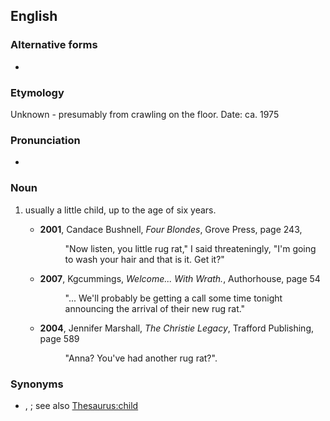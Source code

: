 {{also|rugrat}}

==English==

===Alternative forms===
* {{l|en|rugrat}}

===Etymology===
Unknown - presumably from crawling on the floor. Date: ca. 1975

===Pronunciation===
* {{audio|en|En-au-rug rat.ogg|Audio (AU)}}

===Noun===
{{en-noun}}

# {{lb|en|US|slang}} usually a little child, up to the age of six years.
#* '''2001''', Candace Bushnell, ''Four Blondes'', Grove Press, page 243,
#*: "Now listen, you little rug rat," I said threateningly, "I'm going to wash your hair and that is it. Get it?"
#* '''2007''', Kgcummings, ''Welcome... With Wrath.'', Authorhouse, page 54
#*: "... We'll probably be getting a call some time tonight announcing the arrival of their new rug rat."
#* '''2004''', Jennifer Marshall, ''The Christie Legacy'', Trafford Publishing, page 589
#*: "Anna? You've had another rug rat?".

===Synonyms===
* {{l|en|ankle-biter}}, {{l|en|brat}}; see also [[Thesaurus:child]]